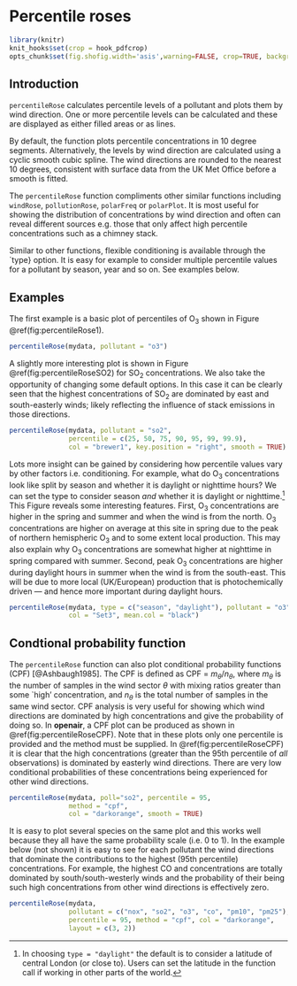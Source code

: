 # Percentile roses

```r
library(knitr)
knit_hooks$set(crop = hook_pdfcrop)
opts_chunk$set(fig.shofig.width='asis',warning=FALSE, crop=TRUE, background=c(1,1,1), cache=TRUE, tidy=FALSE)
```

## Introduction

`percentileRose` calculates percentile levels of a pollutant and
plots them by wind direction. One or more percentile levels can be
calculated and these are displayed as either filled areas or as lines.

By default, the function plots percentile concentrations in 10 degree
segments. Alternatively, the levels by wind direction are calculated
using a cyclic smooth cubic spline. The wind directions are rounded to
the nearest 10 degrees, consistent with surface data from the UK Met
Office before a smooth is fitted.

The `percentileRose` function compliments other similar functions
including `windRose`, `pollutionRose`, `polarFreq` or
`polarPlot`. It is most useful for showing the distribution of
concentrations by wind direction and often can reveal different
sources e.g. those that only affect high percentile concentrations
such as a chimney stack.

Similar to other functions, flexible conditioning is available through
the `type} option. It is easy for example to consider multiple
percentile values for a pollutant by season, year and so on. See
examples below.

## Examples

The first example is a basic plot of percentiles of O~3~ shown in Figure
\@ref(fig:percentileRose1).

```r
percentileRose(mydata, pollutant = "o3")
```

A slightly more interesting plot is shown in Figure
\@ref(fig:percentileRoseSO2) for SO~2~ concentrations. We also
take the opportunity of changing some default options. In this case it
can be clearly seen that the highest concentrations of SO~2~ are
dominated by east and south-easterly winds; likely reflecting the
influence of stack emissions in those directions.

```r
percentileRose(mydata, pollutant = "so2",
               percentile = c(25, 50, 75, 90, 95, 99, 99.9),
               col = "brewer1", key.position = "right", smooth = TRUE)
```

Lots more insight can be gained by considering how percentile values
vary by other factors i.e. conditioning. For example, what do O~3~
concentrations look like split by season and whether it is daylight or
nighttime hours? We can set the type to consider season *and*
whether it is daylight or nighttime.^[In choosing `type = "daylight"` the default is to consider a latitude of central
  London (or close to). Users can set the latitude in the function
  call if working in other parts of the world.] This Figure reveals
some interesting features. First, O~3~ concentrations are higher in
the spring and summer and when the wind is from the north. O~3~
concentrations are higher on average at this site in spring due to the
peak of northern hemispheric O~3~ and to some extent local
production. This may also explain why O~3~ concentrations are
somewhat higher at nighttime in spring compared with summer. Second,
peak O~3~ concentrations are higher during daylight hours in summer
when the wind is from the south-east. This will be due to more local
(UK/European) production that is photochemically driven --- and hence
more important during daylight hours.

```r
percentileRose(mydata, type = c("season", "daylight"), pollutant = "o3",
               col = "Set3", mean.col = "black")
```

## Condtional probability function {#sec:CPF}

The `percentileRose` function can also plot conditional probability
functions (CPF) [@Ashbaugh1985]. The CPF is defined as CPF =
$m_\theta/n_\theta$, where $m_\theta$ is the number of samples in the
wind sector $\theta$ with mixing ratios greater than some `high'
concentration, and $n_\theta$ is the total number of samples in the
same wind sector. CPF analysis is very useful for showing which wind
directions are dominated by high concentrations and give the
probability of doing so. In **openair**, a CPF plot can be produced as
shown in \@ref(fig:percentileRoseCPF). Note that in these plots
only one percentile is provided and the method must be supplied. In
\@ref(fig:percentileRoseCPF) it is clear that the high
concentrations (greater than the 95th percentile of *all*
observations) is dominated by easterly wind directions. There are very
low conditional probabilities of these concentrations being
experienced for other wind directions. 

```r
percentileRose(mydata, poll="so2", percentile = 95, 
               method = "cpf",
               col = "darkorange", smooth = TRUE)
```

It is easy to plot several species on the same plot and this works
well because they all have the same probability scale (i.e. 0 to
1). In the example below (not shown) it is easy to see for each
pollutant the wind directions that dominate the contributions to the
highest (95th percentile) concentrations. For example, the highest CO
and \nox concentrations are totally dominated by south/south-westerly
winds and the probability of their being such high concentrations from
other wind directions is effectively zero.

```r
percentileRose(mydata, 
               pollutant = c("nox", "so2", "o3", "co", "pm10", "pm25"),
               percentile = 95, method = "cpf", col = "darkorange",
               layout = c(3, 2))
```
